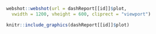 ```r
webshot::webshot(url = dashReport[[id]]$plot, 
  vwidth = 1200, vheight = 600, cliprect = "viewport")
```

```r
knitr::include_graphics(dashReport[[id]]$plot)
```


